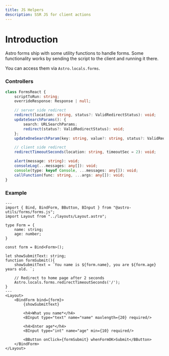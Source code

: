 ```yaml
---
title: JS Helpers
description: SSR JS for client actions
---
```


# Introduction

Astro forms ship with some utility functions to handle forms.
Some functionality works by sending the script to the client and running it there.

You can access them via `Astro.locals.forms`.

### Controllers

```ts
class FormsReact {
    scriptToRun: string;
    overrideResponse: Response | null;

    // server side redirect
    redirect(location: string, status?: ValidRedirectStatus): void;
    updateSearchParams(): {
        search: URLSearchParams;
        redirect(status?: ValidRedirectStatus): void;
    };
    updateOneSearchParam(key: string, value?: string, status?: ValidRedirectStatus): void;

    // client side redirect
    redirectTimeoutSeconds(location: string, timeoutSec = 2): void;

    alert(message: string): void;
    consoleLog(...messages: any[]): void;
    console(type: keyof Console, ...messages: any[]): void;
    callFunction(func: string, ...args: any[]): void;
}
```

### Example

```astro
---
import { Bind, BindForm, BButton, BInput } from "@astro-utils/forms/forms.js";
import Layout from "../layouts/Layout.astro";

type Form = {
    name: string;
    age: number;
}

const form = Bind<Form>();

let showSubmitText: string;
function formSubmit(){
    showSubmitText = `You name is ${form.name}, you are ${form.age} years old. `;

    // Redirect to home page after 2 seconds
    Astro.locals.forms.redirectTimeoutSeconds('/');
}
---
<Layout>
    <BindForm bind={form}>
        {showSubmitText}

        <h4>What you name*</h4>
        <BInput type="text" name="name" maxlength={20} required/>

        <h4>Enter age*</h4>
        <BInput type="int" name="age" min={10} required/>

        <BButton onClick={formSubmit} whenFormOK>Submit</BButton>
    </BindForm>
</Layout>
```

